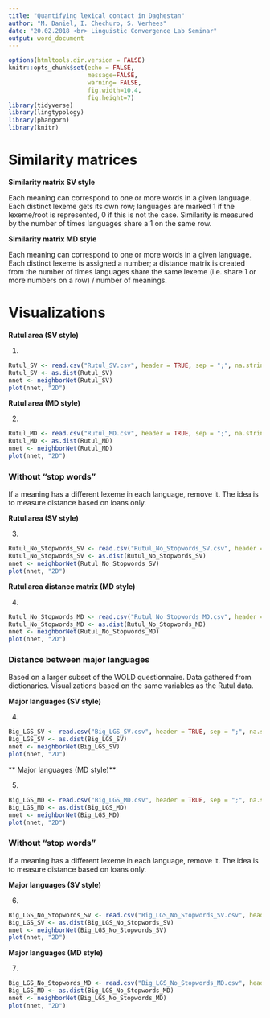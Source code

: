 ```yaml
---
title: "Quantifying lexical contact in Daghestan"
author: "M. Daniel, I. Chechuro, S. Verhees"
date: "20.02.2018 <br> Linguistic Convergence Lab Seminar"
output: word_document
---
```


```r
options(htmltools.dir.version = FALSE)
knitr::opts_chunk$set(echo = FALSE,
                      message=FALSE,
                      warning= FALSE,
                      fig.width=10.4,
                      fig.height=7)
library(tidyverse)
library(lingtypology)
library(phangorn)
library(knitr)
```

# Similarity matrices

**Similarity matrix SV style**

Each meaning can correspond to one or more words in a given language. Each distinct lexeme gets its own row; languages are marked 1 if the lexeme/root is represented, 0 if this is not the case. Similarity is measured by the number of times languages share a 1 on the same row.


**Similarity matrix MD style**

Each meaning can correspond to one or more words in a given language. Each distinct lexeme is assigned a number; a distance matrix is created from the number of times languages share the same lexeme (i.e. share 1 or more numbers on a row) / number of meanings. 


# Visualizations

**Rutul area (SV style)**

1.
```r

Rutul_SV <- read.csv("Rutul_SV.csv", header = TRUE, sep = ";", na.strings = "NA")
Rutul_SV <- as.dist(Rutul_SV)
nnet <- neighborNet(Rutul_SV)
plot(nnet, "2D")

```


**Rutul area (MD style)**

2.
```r

Rutul_MD <- read.csv("Rutul_MD.csv", header = TRUE, sep = ";", na.strings = "NA")
Rutul_MD <- as.dist(Rutul_MD)
nnet <- neighborNet(Rutul_MD)
plot(nnet, "2D")

```

### Without "stop words"

If a meaning has a different lexeme in each language, remove it.
The idea is to measure distance based on loans only.


**Rutul area (SV style)**

3.
```r

Rutul_No_Stopwords_SV <- read.csv("Rutul_No_Stopwords_SV.csv", header = TRUE, sep = ";", na.strings = "NA")
Rutul_No_Stopwords_SV <- as.dist(Rutul_No_Stopwords_SV)
nnet <- neighborNet(Rutul_No_Stopwords_SV)
plot(nnet, "2D")

```


**Rutul area distance matrix (MD style)**

4.
```r

Rutul_No_Stopwords_MD <- read.csv("Rutul_No_Stopwords_MD.csv", header = TRUE, sep = ";", na.strings = "NA")
Rutul_No_Stopwords_MD <- as.dist(Rutul_No_Stopwords_MD)
nnet <- neighborNet(Rutul_No_Stopwords_MD)
plot(nnet, "2D")

```

### Distance between major languages
Based on a larger subset of the WOLD questionnaire.
Data gathered from dictionaries.
Visualizations based on the same variables as the Rutul data.


**Major languages (SV style)**

4.
```r

Big_LGS_SV <- read.csv("Big_LGS_SV.csv", header = TRUE, sep = ";", na.strings = "NA")
Big_LGS_SV <- as.dist(Big_LGS_SV)
nnet <- neighborNet(Big_LGS_SV)
plot(nnet, "2D")

```


** Major languages (MD style)**

5.
```r

Big_LGS_MD <- read.csv("Big_LGS_MD.csv", header = TRUE, sep = ";", na.strings = "NA")
Big_LGS_MD <- as.dist(Big_LGS_MD)
nnet <- neighborNet(Big_LGS_MD)
plot(nnet, "2D")

```

### Without "stop words"
If a meaning has a different lexeme in each language, remove it.
The idea is to measure distance based on loans only.


**Major languages (SV style)**

6.
```r

Big_LGS_No_Stopwords_SV <- read.csv("Big_LGS_No_Stopwords_SV.csv", header = TRUE, sep = ";", na.strings = "NA")
Big_LGS_SV <- as.dist(Big_LGS_No_Stopwords_SV)
nnet <- neighborNet(Big_LGS_No_Stopwords_SV)
plot(nnet, "2D")

```


**Major languages (MD style)**

7.
```r

Big_LGS_No_Stopwords_MD <- read.csv("Big_LGS_No_Stopwords_MD.csv", header = TRUE, sep = ";", na.strings = "NA")
Big_LGS_MD <- as.dist(Big_LGS_No_Stopwords_MD)
nnet <- neighborNet(Big_LGS_No_Stopwords_MD)
plot(nnet, "2D")

```

